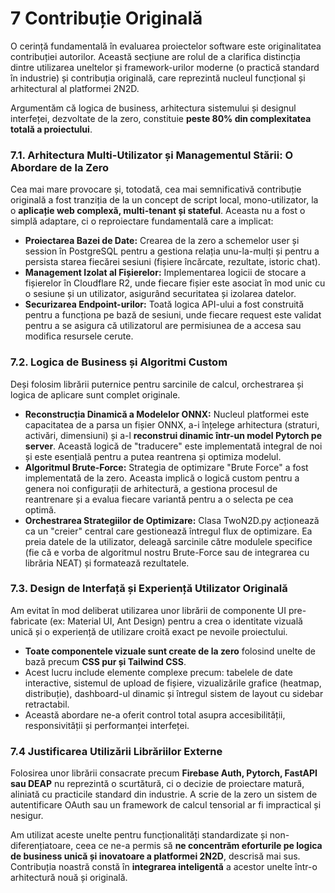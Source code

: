 # 7 Contribuție Originală

O cerință fundamentală în evaluarea proiectelor software este originalitatea contribuției autorilor. Această secțiune are rolul de a clarifica distincția dintre utilizarea uneltelor și framework-urilor moderne (o practică standard în industrie) și contribuția originală, care reprezintă nucleul funcțional și arhitectural al platformei 2N2D.

Argumentăm că logica de business, arhitectura sistemului și designul interfeței, dezvoltate de la zero, constituie **peste 80% din complexitatea totală a proiectului**.

### 7.1. Arhitectura Multi-Utilizator și Managementul Stării: O Abordare de la Zero

Cea mai mare provocare și, totodată, cea mai semnificativă contribuție originală a fost tranziția de la un concept de script local, mono-utilizator, la o **aplicație web complexă, multi-tenant și stateful**. Aceasta nu a fost o simplă adaptare, ci o reproiectare fundamentală care a implicat:

- **Proiectarea Bazei de Date:** Crearea de la zero a schemelor user și session în PostgreSQL pentru a gestiona relația unu-la-mulți și pentru a persista starea fiecărei sesiuni (fișiere încărcate, rezultate, istoric chat).
- **Management Izolat al Fișierelor:** Implementarea logicii de stocare a fișierelor în Cloudflare R2, unde fiecare fișier este asociat în mod unic cu o sesiune și un utilizator, asigurând securitatea și izolarea datelor.
- **Securizarea Endpoint-urilor:** Toată logica API-ului a fost construită pentru a funcționa pe bază de sesiuni, unde fiecare request este validat pentru a se asigura că utilizatorul are permisiunea de a accesa sau modifica resursele cerute.

### 7.2. Logica de Business și Algoritmi Custom

Deși folosim librării puternice pentru sarcinile de calcul, orchestrarea și logica de aplicare sunt complet originale.

- **Reconstrucția Dinamică a Modelelor ONNX:** Nucleul platformei este capacitatea de a parsa un fișier ONNX, a-i înțelege arhitectura (straturi, activări, dimensiuni) și a-l **reconstrui dinamic într-un model Pytorch pe server**. Această logică de "traducere" este implementată integral de noi și este esențială pentru a putea reantrena și optimiza modelul.
- **Algoritmul Brute-Force:** Strategia de optimizare "Brute Force" a fost implementată de la zero. Aceasta implică o logică custom pentru a genera noi configurații de arhitectură, a gestiona procesul de reantrenare și a evalua fiecare variantă pentru a o selecta pe cea optimă.
- **Orchestrarea Strategiilor de Optimizare:** Clasa TwoN2D.py acționează ca un "creier" central care gestionează întregul flux de optimizare. Ea preia datele de la utilizator, deleagă sarcinile către modulele specifice (fie că e vorba de algoritmul nostru Brute-Force sau de integrarea cu librăria NEAT) și formatează rezultatele.

### 7.3. Design de Interfață și Experiență Utilizator Originală

Am evitat în mod deliberat utilizarea unor librării de componente UI pre-fabricate (ex: Material UI, Ant Design) pentru a crea o identitate vizuală unică și o experiență de utilizare croită exact pe nevoile proiectului.

- **Toate componentele vizuale sunt create de la zero** folosind unelte de bază precum **CSS pur și Tailwind CSS**.
- Acest lucru include elemente complexe precum: tabelele de date interactive, sistemul de upload de fișiere, vizualizările grafice (heatmap, distribuție), dashboard-ul dinamic și întregul sistem de layout cu sidebar retractabil.
- Această abordare ne-a oferit control total asupra accesibilității, responsivității și performanței interfeței.

### 7.4 Justificarea Utilizării Librăriilor Externe

Folosirea unor librării consacrate precum **Firebase Auth, Pytorch, FastAPI sau DEAP** nu reprezintă o scurtătură, ci o decizie de proiectare matură, aliniată cu practicile standard din industrie. A scrie de la zero un sistem de autentificare OAuth sau un framework de calcul tensorial ar fi impractical și nesigur.

Am utilizat aceste unelte pentru funcționalități standardizate și non-diferențiatoare, ceea ce ne-a permis să **ne concentrăm eforturile pe logica de business unică și inovatoare a platformei 2N2D**, descrisă mai sus. Contribuția noastră constă în **integrarea inteligentă** a acestor unelte într-o arhitectură nouă și originală.

#

